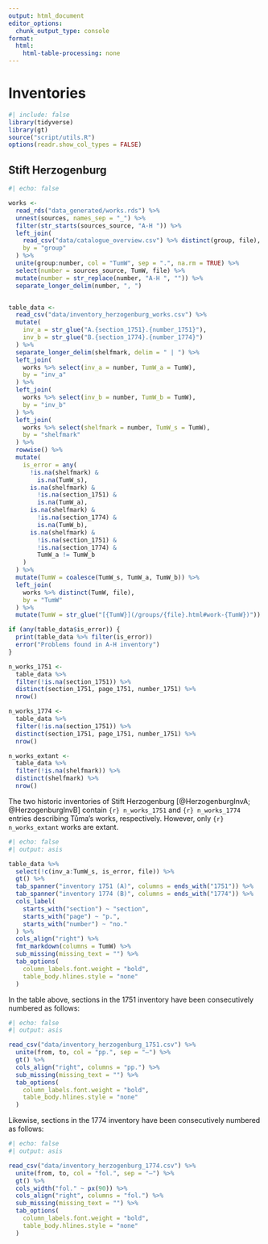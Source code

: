 ```yaml
---
output: html_document
editor_options: 
  chunk_output_type: console
format:
  html:
    html-table-processing: none
---
```


# Inventories {.unnumbered}

```r
#| include: false
library(tidyverse)
library(gt)
source("script/utils.R")
options(readr.show_col_types = FALSE)
```

## Stift Herzogenburg

```r
#| echo: false

works <-
  read_rds("data_generated/works.rds") %>% 
  unnest(sources, names_sep = "_") %>% 
  filter(str_starts(sources_source, "A-H ")) %>%
  left_join(
    read_csv("data/catalogue_overview.csv") %>% distinct(group, file),
    by = "group"
  ) %>%
  unite(group:number, col = "TumW", sep = ".", na.rm = TRUE) %>%
  select(number = sources_source, TumW, file) %>%
  mutate(number = str_replace(number, "A-H ", "")) %>%
  separate_longer_delim(number, ", ")


table_data <-
  read_csv("data/inventory_herzogenburg_works.csv") %>% 
  mutate(
    inv_a = str_glue("A.{section_1751}.{number_1751}"),
    inv_b = str_glue("B.{section_1774}.{number_1774}")
  ) %>%
  separate_longer_delim(shelfmark, delim = " | ") %>% 
  left_join(
    works %>% select(inv_a = number, TumW_a = TumW),
    by = "inv_a"
  ) %>%
  left_join(
    works %>% select(inv_b = number, TumW_b = TumW),
    by = "inv_b"
  ) %>%
  left_join(
    works %>% select(shelfmark = number, TumW_s = TumW),
    by = "shelfmark"
  ) %>%
  rowwise() %>%
  mutate(
    is_error = any(
      !is.na(shelfmark) &
        is.na(TumW_s),
      is.na(shelfmark) &
        !is.na(section_1751) &
        is.na(TumW_a),
      is.na(shelfmark) &
        !is.na(section_1774) &
        is.na(TumW_b),
      is.na(shelfmark) &
        !is.na(section_1751) &
        !is.na(section_1774) &
        TumW_a != TumW_b
    )
  ) %>%
  mutate(TumW = coalesce(TumW_s, TumW_a, TumW_b)) %>%
  left_join(
    works %>% distinct(TumW, file),
    by = "TumW"
  ) %>%
  mutate(TumW = str_glue("[{TumW}](/groups/{file}.html#work-{TumW})"))

if (any(table_data$is_error)) {
  print(table_data %>% filter(is_error))
  error("Problems found in A-H inventory")
}

n_works_1751 <- 
  table_data %>%
  filter(!is.na(section_1751)) %>%
  distinct(section_1751, page_1751, number_1751) %>%
  nrow()

n_works_1774 <- 
  table_data %>%
  filter(!is.na(section_1751)) %>%
  distinct(section_1751, page_1751, number_1751) %>%
  nrow()

n_works_extant <- 
  table_data %>%
  filter(!is.na(shelfmark)) %>%
  distinct(shelfmark) %>%
  nrow()
```

The two historic inventories of Stift Herzogenburg [@HerzogenburgInvA; @HerzogenburgInvB] contain `{r} n_works_1751` and `{r} n_works_1774` entries describing Tůma's works, respectively. However, only `{r} n_works_extant` works are extant.

```r
#| echo: false
#| output: asis

table_data %>% 
  select(!c(inv_a:TumW_s, is_error, file)) %>%
  gt() %>%
  tab_spanner("inventory 1751 (A)", columns = ends_with("1751")) %>% 
  tab_spanner("inventory 1774 (B)", columns = ends_with("1774")) %>% 
  cols_label(
    starts_with("section") ~ "section",
    starts_with("page") ~ "p.",
    starts_with("number") ~ "no."
  ) %>%
  cols_align("right") %>% 
  fmt_markdown(columns = TumW) %>% 
  sub_missing(missing_text = "") %>%
  tab_options(
    column_labels.font.weight = "bold",
    table_body.hlines.style = "none"
  )
```

In the table above, sections in the 1751 inventory have been consecutively numbered as follows:

```r
#| echo: false
#| output: asis

read_csv("data/inventory_herzogenburg_1751.csv") %>% 
  unite(from, to, col = "pp.", sep = "–") %>% 
  gt() %>%
  cols_align("right", columns = "pp.") %>%
  sub_missing(missing_text = "") %>%
  tab_options(
    column_labels.font.weight = "bold",
    table_body.hlines.style = "none"
  )
```

Likewise, sections in the 1774 inventory have been consecutively numbered as follows:

```r
#| echo: false
#| output: asis

read_csv("data/inventory_herzogenburg_1774.csv") %>% 
  unite(from, to, col = "fol.", sep = "–") %>% 
  gt() %>%
  cols_width("fol." ~ px(90)) %>%
  cols_align("right", columns = "fol.") %>%
  sub_missing(missing_text = "") %>%
  tab_options(
    column_labels.font.weight = "bold",
    table_body.hlines.style = "none"
  )
```
